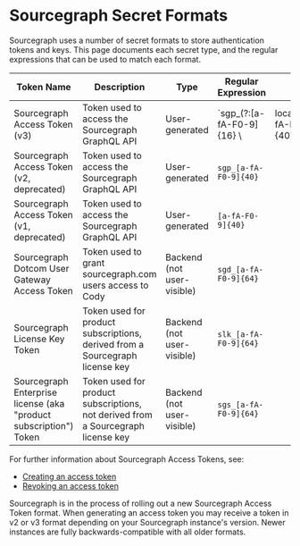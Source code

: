 # Sourcegraph Secret Formats

Sourcegraph uses a number of secret formats to store authentication tokens and keys. This page documents each secret type, and the regular expressions that can be used to match each format.

|                  Token Name                  |                                   Description                                    |            Type            |    Regular Expression     |                         |
| -------------------------------------------- | -------------------------------------------------------------------------------- | -------------------------- | ------------------------- | ----------------------- |
| Sourcegraph Access Token (v3)                | Token used to access the Sourcegraph GraphQL API                                 | User-generated             | `sgp_(?:[a-fA-F0-9]{16} \ | local)_[a-fA-F0-9]{40}` |
| Sourcegraph Access Token (v2, deprecated)    | Token used to access the Sourcegraph GraphQL API                                 | User-generated             | `sgp_[a-fA-F0-9]{40}`     |                         |
| Sourcegraph Access Token (v1, deprecated)    | Token used to access the Sourcegraph GraphQL API                                 | User-generated             | `[a-fA-F0-9]{40}`         |                         |
| Sourcegraph Dotcom User Gateway Access Token | Token used to grant sourcegraph.com users access to Cody                         | Backend (not user-visible) | `sgd_[a-fA-F0-9]{64}`     |                         |
| Sourcegraph License Key Token                | Token used for product subscriptions, derived from a Sourcegraph license key     | Backend (not user-visible) | `slk_[a-fA-F0-9]{64}`     |                         |
| Sourcegraph Enterprise license (aka "product subscription") Token       | Token used for product subscriptions, not derived from a Sourcegraph license key | Backend (not user-visible) | `sgs_[a-fA-F0-9]{64}`     |                         |

For further information about Sourcegraph Access Tokens, see:
- [Creating an access token](/cli/how-tos/creating_an_access_token)
- [Revoking an access token](/cli/how-tos/revoking_an_access_token)

Sourcegraph is in the process of rolling out a new Sourcegraph Access Token format. When generating an access token you may receive a token in v2 or v3 format depending on your Sourcegraph instance's version. Newer instances are fully backwards-compatible with all older formats.
